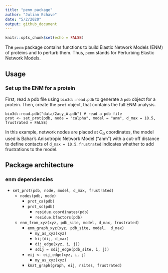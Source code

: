 ```yaml
---
title: "penm package"
author: "Julian Echave"
date: "5/2/2020"
output: github_document
---
```


```r
knitr::opts_chunk$set(echo = FALSE)
```


The `penm` package contains functions to build Elastic Network Models (ENM) of proteins and to perturb them. Thus, `penm` stands for Perturbing Elastic Network Models.


## Usage

### Set up the ENM for a protein

First, read a pdb file using `bio3d::read.pdb` to generate a `pdb` object for a protein.
Then, create the `prot` object, that contains the full ENM analysis.

```
bio3d::read.pdb("data/2acy_A.pdb") # read a pdb file
prot <- set_prot(pdb, node = "calpha", model = "anm", d_max = 10.5, frustrated = FALSE)
```
In this example, network nodes are placed at $C_\alpha$ coordinates, the model used is Bahar's Anisotropic Network Model ("anm") with a cut-off distance to define contacts of `d_max = 10.5`. `frustrated` indicates whether to add frustrations to the model.




## Package architecture

### enm dependencies

- `set_prot(pdb, node, model, d_max, frustrated)`
  * `nodes(pdb, node)`
    + `prot_ca(pdb)`
    + `prot_sc(pdb)`
      * `residue.coordinates(pdb)`
      * `residue.bfactors(pdb)`
  * `enm_from_xyz(xyz, pdb_site, model, d_max, frustrated)`
    + `enm_graph_xyz(xyz, pdb_site, model,  d_max)`
      * `my_as_xyz(xyz)`
      * `kij(dij, d_max)`
      * `dij_edge(xyz, i, j))`
      * `sdij = sdij_edge(pdb_site, i, j))`
    + `eij <- eij_edge(xyz, i, j)`
      * `my_as_xyz(xyz)`
    + `kmat_graph(graph, eij, nsites, frustrated)`



